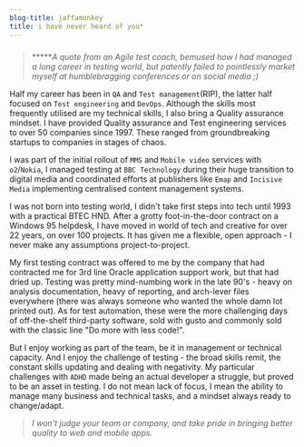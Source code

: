 ```yaml
---
blog-title: jaffamonkey
title: i have never heard of you*
---
```

###
> *****_A quote from an Agile test coach, bemused how I had managed a long career in testing world, but patently failed to pointlessly market myself at humblebragging conferences or on social media ;)_

Half my career has been in `QA` and `Test management`(RIP), the latter half focused on `Test engineering` and `DevOps`. Although the skills most frequently utilised are my technical skills, I also bring a Quality assurance mindset. I have provided Quality assurance and Test engineering services to over 50 companies since 1997. These ranged from groundbreaking startups to companies in stages of chaos. 

I was part of the initial rollout of `MMS` and `Mobile video` services with `o2`/`Nokia`, I managed testing at `BBC Technology` during their huge transition to digital media and coordinated efforts at publishers like `Emap` and `Incisive Media` implementing centralised content management systems.

I was not born into testing world, I didn't take first steps into tech until 1993 with a practical BTEC HND. After a grotty foot-in-the-door contract on a Windows 95 helpdesk, I have moved in world of tech and creative for over 22 years, on over 100 projects. It has given me a flexible, open approach - I never make any assumptions project-to-project.  

My first testing contract was offered to me by the company that had contracted me for 3rd line Oracle application support work, but that had dried up. Testing was pretty mind-numbing work in the late 90's - heavy on analysis documentation, heavy of reporting, and arch-lever files everywhere (there was always someone who wanted the whole damn lot printed out). As for test automation, these were the more challenging days of off-the-shelf third-party software, sold with gusto and commonly sold with the classic line "Do more with less code!". 

But I enjoy working as part of the team, be it in management or technical capacity. And I enjoy the challenge of testing - the broad skills remit, the constant skills updating and dealing with negativity. My particular challenges with `ADHD` made being an actual developer a struggle, but proved to be an asset in testing. I do not mean lack of focus, I mean the ability to manage many business and technical tasks, and a mindset always ready to change/adapt. 

> _I won't judge your team or company, and take pride in bringing better quality to web and mobile apps._
